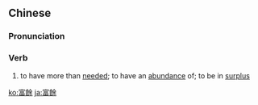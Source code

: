 {{also|富余}}
==Chinese==
{{zh-forms|s=富余}}

===Pronunciation===
{{zh-pron
|m=fùyu,fùyú,2nb=variant in Taiwan
|c=fu3 jyu4
|cat=v
}}

===Verb===
{{zh-verb}}

# to have more than [[need]]ed; to have an [[abundance]] of; to be in [[surplus]]

{{zh-cat|Advanced}}

[[ko:富餘]]
[[ja:富餘]]